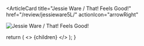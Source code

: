 <ArticleCard
  title="Jessie Ware / That! Feels Good!"
  href="/review/jessieware5L/"
  actionIcon="arrowRight"
>

![Jessie Ware / That! Feels Good!](../../images/cd/jessieware5L.jpg)

</ArticleCard>

  return (
    <>
      {children}
    </>
  );
}